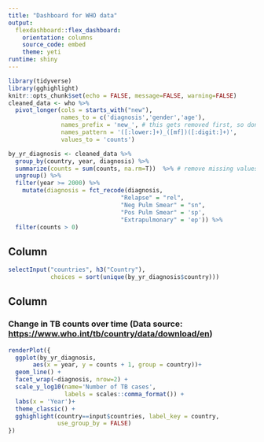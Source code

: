```yaml
---
title: "Dashboard for WHO data"
output: 
  flexdashboard::flex_dashboard:
    orientation: columns
    source_code: embed
    theme: yeti
runtime: shiny
---
```


```r
library(tidyverse)
library(gghighlight)
knitr::opts_chunk$set(echo = FALSE, message=FALSE, warning=FALSE)
cleaned_data <- who %>% 
  pivot_longer(cols = starts_with("new"),
               names_to = c('diagnosis','gender','age'),
               names_prefix = 'new_', # this gets removed first, so don't include in regex
               names_pattern = '([:lower:]+)_([mf])([:digit:]+)',
               values_to = 'counts')

by_yr_diagnosis <- cleaned_data %>% 
  group_by(country, year, diagnosis) %>% 
  summarize(counts = sum(counts, na.rm=T))  %>% # remove missing values before summing
  ungroup() %>% 
  filter(year >= 2000) %>% 
    mutate(diagnosis = fct_recode(diagnosis,
                                "Relapse" = "rel",
                                "Neg Pulm Smear" = "sn",
                                "Pos Pulm Smear" = 'sp',
                                "Extrapulmonary" = 'ep')) %>% 
  filter(counts > 0)


```


Column {.sidebar}
---------------------
```r
selectInput("countries", h3("Country"),
            choices = sort(unique(by_yr_diagnosis$country)))

```


Column
------------------------

### Change in TB counts over time (Data source: [https://www.who.int/tb/country/data/download/en](https://www.who.int/tb/country/data/download/en))
```r
renderPlot({
  ggplot(by_yr_diagnosis,
       aes(x = year, y = counts + 1, group = country))+
  geom_line() + 
  facet_wrap(~diagnosis, nrow=2) +
  scale_y_log10(name='Number of TB cases',
                labels = scales::comma_format()) + 
  labs(x = 'Year')+
  theme_classic() + 
  gghighlight(country==input$countries, label_key = country,
              use_group_by = FALSE)
})
```


